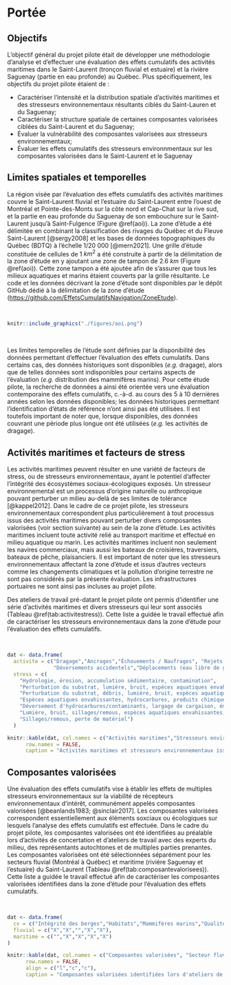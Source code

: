 # Portée {#portee}

## Objectifs

L'objectif général du projet pilote était de développer une méthodologie d'analyse et d'effectuer une évaluation des effets cumulatifs des activités maritimes dans le Saint-Laurent (tronçon fluvial et estuaire) et la rivière Saguenay (partie en eau profonde) au Québec. Plus spécifiquement, les objectifs du projet pilote étaient de :

- Caractériser l'intensité et la distribution spatiale d'activités maritimes et des stresseurs environnementaux résultants ciblés du Saint-Lauren et du Saguenay;
- Caractériser la structure spatiale de certaines composantes valorisées ciblées du Saint-Laurent et du Saguenay;
- Évaluer la vulnérabilité des composantes valorisées aux stresseurs environnementaux;
- Évaluer les effets cumulatifs des stresseurs environnmentaux sur les composantes valorisées dans le Saint-Laurent et le Saguenay


## Limites spatiales et temporelles

La région visée par l'évaluation des effets cumulatifs des activités maritimes couvre le Saint-Laurent fluvial et l'estuaire du Saint-Laurent entre l'ouest de Montréal et Pointe-des-Monts sur la côte nord et Cap-Chat sur la rive sud, et la partie en eau profonde du Saguenay de son embouchure sur le Saint-Laurent jusqu'à Saint-Fulgence (Figure \@ref(aoi)). La zone d'étude a été délimitée en combinant la classification des rivages du Québec et du Fleuve Saint-Laurent [@sergy2008] et les bases de données topographiques du Québec (BDTQ) à l'échelle 1/20 000 [@mern2021]. Une grille d'étude constituée de cellules de 1 $km^2$ a été construite à partir de la délimitation de la zone d'étude en y ajoutant une zone de tampon de 2.6 $km$ (Figure \@ref(aoi)). Cette zone tampon a été ajoutée afin de s'assurer que tous les milieux aquatiques et marins étaient couverts par la grille résultante. Le code et les données décrivant la zone d'étude sont disponibles par le dépôt GitHub dédié à la délimitation de la zone d'étude ([https://github.com/EffetsCumulatifsNavigation/ZoneEtude](https://github.com/EffetsCumulatifsNavigation/ZoneEtude)).


<br/>

```r
knitr::include_graphics("./figures/aoi.png")
```

<br/>


<!--
TODO: add BDTQ to dataset list, with proper reference
      https://www.donneesquebec.ca/recherche/dataset/cartes-topographiques-a-l-echelle-de-1-20-000
-->

Les limites temporelles de l'étude sont définies par la disponibilité des données permettant d'effectuer l'évaluation des effets cumulatifs. Dans certains cas, des données historiques sont disponibles (*e.g.* dragage), alors que de telles données sont indisponibles pour certains aspects de l'évaluation (*e.g.* distribution des mammifères marins). Pour cette étude pilote, la recherche de données a ainsi été orientée vers une évaluation contemporaine des effets cumulatifs, c.-à-d. au cours des 5 à 10 dernières années selon les données disponibles; les données historiques permettant l’identification d’états de référence n'ont ainsi pas été utilisées. Il est toutefois important de noter que, lorsque disponibles, des données couvrant une période plus longue ont été utilisées (*e.g.* les activités de dragage).


## Activités maritimes et facteurs de stress

Les activités maritimes peuvent résulter en une variété de facteurs de stress, ou de stresseurs environnementaux, ayant le potentiel d'affecter l'intégrité des écosystèmes sociaux-écologiques exposés. Un stresseur environnemental est un processus d’origine naturelle ou anthropique pouvant perturber un milieu au-delà de ses limites de tolérance [@kappel2012]. Dans le cadre de ce projet pilote, les stresseurs environnementaux correspondent plus particulièrement à tout processus issus des activités maritimes pouvant perturber divers composantes valorisées (voir section suivante) au sein de la zone d'étude. Les activités maritimes incluent toute activité relié au transport maritime et effectué en milieu aquatique ou marin. Les activités maritimes incluent non seulement les navires commerciaux, mais aussi les bateaux de croisières, traversiers, bateaux de pêche, plaisanciers. Il est important de noter que les stresseurs environnementaux affectant la zone d'étude et issus d'autres vecteurs comme les changements climatiques et la pollution d'origine terrestre ne sont pas considérés par la présente évaluation. Les infrastructures portuaires ne sont ainsi pas incluses au projet pilote.

Des ateliers de travail pré-datant le projet pilote ont permis d'identifier une série d'activités maritimes et divers stresseurs qui leur sont associés (Tableau \@ref(tab:activitestress)). Cette liste a guidée le travail effectué afin de caractériser les stresseurs environnementaux dans la zone d'étude pour l'évaluation des effets cumulatifs.

<br/>

```r
dat <- data.frame(
  activite = c("Dragage","Ancrages","Échouements / Naufrages", "Rejets opérationnels",
               "Déversements accidentels","Déplacements (eau libre de glace)","Engins de pêche"),
  stress = c(
    "Hydrologie, érosion, accumulation sédimentaire, contamination",
    "Perturbation du substrat, lumière, bruit, espèces aquatiques envahissantes, emmêlement, agents pathogènes, vibrations",
    "Perturbation du substrat, débris, lumière, bruit, espèces aquatiques envahissantes, largage de cargaison",
    "Espèces aquatiques envahissantes, hydrocarbures, produits chimiques, contaminants, émissions atmosphériques, eaux usées, agents pathogènes, salinité",
    "Déversement d'hydrocarbures/contaminants, largage de cargaison, émissions atmosphériques, bioaccumulation, perturbation du substrat",
    "Lumière, bruit, sillages/remous, espèces aquatiques envahissantes, agents pathogènes, vibrations, perturbation du substrat, érosion, collisions, déglaçage, emmêlement",
    "Sillages/remous, perte de matériel")
  )

knitr::kable(dat, col.names = c("Activités maritimes","Stresseurs environnementaux"),
      row.names = FALSE,
      caption = "Activités maritimes et stresseurs environnementaux issus des activités maritimes identifiés lors d'ateliers de travail organisés par Transport Canada en amont du projet pilote et considérés pour l'évaluation des effets cumulatifs des activités maritimes dans la zone d'étude.")
```


## Composantes valorisées

Une évaluation des effets cumulatifs vise à établir les effets de multiples stresseurs environnementaux sur la viabilité de récepteurs environnementaux d'intérêt, communément appelés composantes valorisées [@beanlands1983; @sinclair2017]. Les composantes valorisées correspondent essentiellement aux éléments soxciaux ou écologiques sur lesquels l’analyse des effets cumulatifs est effectuée. Dans le cadre du projet pilote, les composantes valorisées ont été identifiées au préalable lors d’activités de concertation et d’ateliers de travail avec des experts du milieu, des représentants autochtones et de multiples parties prenantes. Les composantes valorisées ont été sélectionnées séparément pour les secteurs fluvial (Montréal à Québec) et maritime (rivière Saguenay et l’estuaire) du Saint-Laurent (Tableau \@ref(tab:composantevalorisees)). Cette liste a guidée le travail effectué afin de caractériser les composantes valorisées identifiées dans la zone d'étude pour l'évaluation des effets cumulatifs.

<br/>

```r
dat <- data.frame(
  cv = c("Intégrité des berges","Habitats","Mammifères marins","Qualité de l'eau","Sites d’intérêt culturels, patrimoniaux et archéologiques"),
  fluvial = c("X","X","","X","X"),
  maritime = c("","X","X","X","X")
)

knitr::kable(dat, col.names = c("Composantes valorisées", "Secteur fluvial","Secteur maritime"),
      row.names = FALSE,
      align = c("l","c","c"),
      caption = "Composantes valorisées identifiées lors d'ateliers de travail organisés par Transport Canada en amont du projet pilote et considérées pour l'évaluation des effets cumulatifs des activités maritimes dans la zone d'étude.")

```
